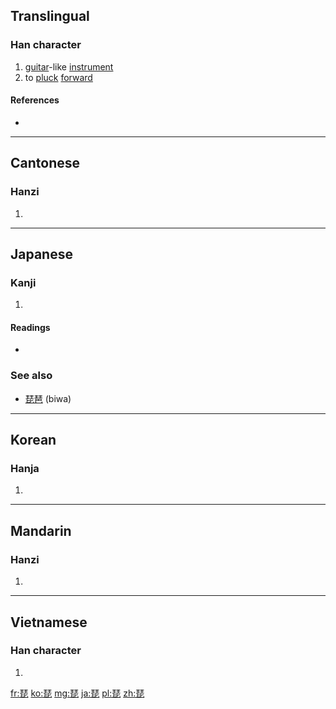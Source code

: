 ==Translingual==

===Han character===
{{Han char|rn=96|rad=玉|as=08|sn=12|four=1171<sub>1</sub>|canj=一土心心 (MGPP)|ids=⿱[[玨]][[比]]}}

# [[guitar]]-like [[instrument]]
# to [[pluck]] [[forward]]

====References====
* {{Han ref|kx=0736.010|dkj=21080|dj=1147.090|hdz=21119.040|uh=7435|ud=29749|bh=B55C|bd=46428}}

----

==Cantonese==

===Hanzi===
{{yue-hanzi|jyut=|y=pei4}}

# {{defn|lang=yue|sort=玉08}}

----

==Japanese==

===Kanji===
{{ja-kanji|grade=|rs=玉08}}

# {{defn|lang=ja|sort=玉08}}

====Readings====
* {{ja-readings|on=[[び]] (bi), [[ひ]] (hi)|kun=|nanori=}}

===See also===
* [[琵琶]] (biwa)

----

==Korean==

===Hanja===
{{ko-hanja|hangeul=비|eumhun=|rv=bi|mr=pi|y=pi}}

# {{defn|lang=ko|sort=玉08}}

----

==Mandarin==

===Hanzi===
{{cmn-hanzi|pin=[[pí]] ([[pi2]])|wg=p'i<sup>2</sup>}}

# {{defn|lang=cmn|sort=玉08}}

----

==Vietnamese==

===Han character===
{{vi-hantu|[[tì]], [[tỳ]]|rs=玉08}}

# {{defn|lang=vi|sort=玉08}}

[[fr:琵]]
[[ko:琵]]
[[mg:琵]]
[[ja:琵]]
[[pl:琵]]
[[zh:琵]]